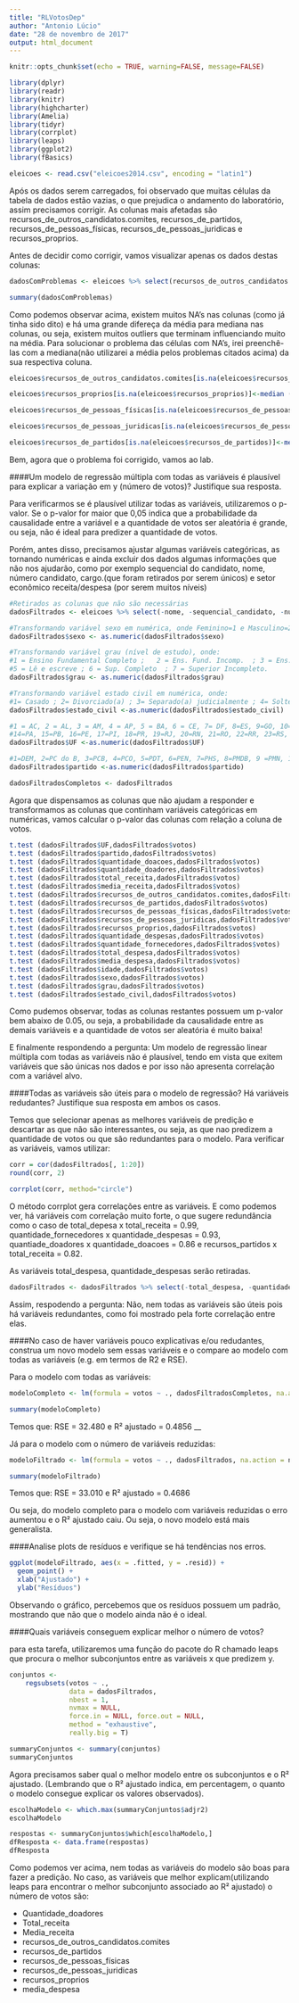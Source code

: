 ```yaml
---
title: "RLVotosDep"
author: "Antonio Lúcio"
date: "28 de novembro de 2017"
output: html_document
---
```


```r
knitr::opts_chunk$set(echo = TRUE, warning=FALSE, message=FALSE)
```


```r
library(dplyr)
library(readr)
library(knitr)
library(highcharter)
library(Amelia)
library(tidyr)
library(corrplot)
library(leaps)
library(ggplot2)
library(fBasics)
```

```r
eleicoes <- read.csv("eleicoes2014.csv", encoding = "latin1")
```

Após os dados serem carregados, foi observado que muitas células da tabela de dados estão vazias, o que prejudica o andamento do laboratório, assim precisamos corrigir. As colunas mais afetadas são recursos_de_outros_candidatos.comites, recursos_de_partidos, recursos_de_pessoas_físicas, recursos_de_pessoas_juridicas e recursos_proprios. 

Antes de decidir como corrigir, vamos visualizar apenas os dados destas colunas:

```r
dadosComProblemas <- eleicoes %>% select(recursos_de_outros_candidatos.comites, recursos_de_partidos, recursos_de_pessoas_físicas, recursos_de_pessoas_juridicas, recursos_proprios)

summary(dadosComProblemas)
```

Como podemos observar acima, existem muitos NA's nas colunas (como já tinha sido dito) e há uma grande difereça da média para mediana nas colunas, ou seja, existem muitos outliers que terminam influenciando muito na média. Para solucionar o problema das células com NA's, irei preenchê-las com a mediana(não utilizarei a média pelos problemas citados acima) da sua respectiva coluna. 

```r

eleicoes$recursos_de_outros_candidatos.comites[is.na(eleicoes$recursos_de_outros_candidatos.comites)]<-median (eleicoes$recursos_de_outros_candidatos.comites, na.rm = TRUE)

eleicoes$recursos_proprios[is.na(eleicoes$recursos_proprios)]<-median (eleicoes$recursos_proprios, na.rm = TRUE)

eleicoes$recursos_de_pessoas_físicas[is.na(eleicoes$recursos_de_pessoas_físicas)]<-median (eleicoes$recursos_de_pessoas_físicas, na.rm = TRUE)

eleicoes$recursos_de_pessoas_juridicas[is.na(eleicoes$recursos_de_pessoas_juridicas)]<-median (eleicoes$recursos_de_pessoas_juridicas, na.rm = TRUE)

eleicoes$recursos_de_partidos[is.na(eleicoes$recursos_de_partidos)]<-median (eleicoes$recursos_de_partidos, na.rm = TRUE)

```

Bem, agora que o problema foi corrigido, vamos ao lab.

####Um modelo de regressão múltipla com todas as variáveis é plausível para explicar a variação em y (número de votos)? Justifique sua resposta.

Para verificarmos se é plausível utilizar todas as variáveis, utilizaremos o p-valor. Se o p-valor for maior que 0,05 indica que a probabilidade da causalidade entre a variável e a quantidade de votos ser aleatória é grande, ou seja, não é ideal para predizer a quantidade de votos.

Porém, antes disso, precisamos ajustar algumas variáveis categóricas, as tornando numéricas e ainda excluir dos dados algumas informações que não nos ajudarão, como por exemplo sequencial do candidato, nome, número candidato, cargo.(que foram retirados por serem únicos) e setor econômico receita/despesa (por serem muitos níveis)

```r
#Retirados as colunas que não são necessárias
dadosFiltrados <- eleicoes %>% select(-nome, -sequencial_candidato, -numero_cadidato, -cargo, -setor_economico_receita, -setor_economico_despesa)

#Transformando variável sexo em numérica, onde Feminino=1 e Masculino=2 
dadosFiltrados$sexo <- as.numeric(dadosFiltrados$sexo)

#Transformando variável grau (nível de estudo), onde: 
#1 = Ensino Fundamental Completo ;   2 = Ens. Fund. Incomp.  ; 3 = Ens. Médio Comp.; 4 = Ens. Médio Incomp.
#5 = Lê e escreve ; 6 = Sup. Completo  ; 7 = Superior Incompleto.
dadosFiltrados$grau <- as.numeric(dadosFiltrados$grau)

#Transformando variável estado civil em numérica, onde:
#1= Casado ; 2= Divorciado(a) ; 3= Separado(a) judicialmente ; 4= Solteiro(a) ; 5 = Viúvo(a)
dadosFiltrados$estado_civil <-as.numeric(dadosFiltrados$estado_civil)

#1 = AC, 2 = AL, 3 = AM, 4 = AP, 5 = BA, 6 = CE, 7= DF, 8=ES, 9=GO, 10=MA, 11=MG, 12=MS, 13=MT, 
#14=PA, 15=PB, 16=PE, 17=PI, 18=PR, 19=RJ, 20=RN, 21=RO, 22=RR, 23=RS, 24=SC, 25=SE, 26=SP,27=TO
dadosFiltrados$UF <-as.numeric(dadosFiltrados$UF)

#1=DEM, 2=PC do B, 3=PCB, 4=PCO, 5=PDT, 6=PEN, 7=PHS, 8=PMDB, 9 =PMN, 10=PP, 11=PPL, 12=PPS, 13=PR, 14=PRB, 15=PROS, #16=PRP, 17=PRTB, 18=PSB, 19=PSC, 20=PSD, 21=PSDB, 22=PSDC, 23=PSL, 24=PSOL, 25=PSTU, 26=PT, 27=PT do B, 28=PTB, #29=PTC, 30=PTN, 31=PV, 32=SD
dadosFiltrados$partido <-as.numeric(dadosFiltrados$partido)

dadosFiltradosCompletos <- dadosFiltrados

```

Agora que dispensamos as colunas que não ajudam a responder e transformamos as colunas que continham variáveis categóricas em numéricas, vamos calcular o p-valor das colunas com relação a coluna de votos. 


```r
t.test (dadosFiltrados$UF,dadosFiltrados$votos) 
t.test (dadosFiltrados$partido,dadosFiltrados$votos)
t.test (dadosFiltrados$quantidade_doacoes,dadosFiltrados$votos)
t.test (dadosFiltrados$quantidade_doadores,dadosFiltrados$votos)
t.test (dadosFiltrados$total_receita,dadosFiltrados$votos)
t.test (dadosFiltrados$media_receita,dadosFiltrados$votos)
t.test (dadosFiltrados$recursos_de_outros_candidatos.comites,dadosFiltrados$votos)
t.test (dadosFiltrados$recursos_de_partidos,dadosFiltrados$votos)
t.test (dadosFiltrados$recursos_de_pessoas_físicas,dadosFiltrados$votos)
t.test (dadosFiltrados$recursos_de_pessoas_juridicas,dadosFiltrados$votos)
t.test (dadosFiltrados$recursos_proprios,dadosFiltrados$votos)
t.test (dadosFiltrados$quantidade_despesas,dadosFiltrados$votos)
t.test (dadosFiltrados$quantidade_fornecedores,dadosFiltrados$votos)
t.test (dadosFiltrados$total_despesa,dadosFiltrados$votos)
t.test (dadosFiltrados$media_despesa,dadosFiltrados$votos)
t.test (dadosFiltrados$idade,dadosFiltrados$votos)
t.test (dadosFiltrados$sexo,dadosFiltrados$votos)
t.test (dadosFiltrados$grau,dadosFiltrados$votos)
t.test (dadosFiltrados$estado_civil,dadosFiltrados$votos)
```

Como pudemos observar, todas as colunas restantes possuem um p-valor bem abaixo de 0.05, ou seja, a probabilidade da causalidade entre as demais variáveis e a quantidade de votos ser aleatória é muito baixa!

E finalmente respondendo a pergunta: Um modelo de regressão linear múltipla com todas as variáveis não é plausível, tendo em vista que exitem variáveis que são únicas nos dados e por isso não apresenta correlação com a variável alvo.

####Todas as variáveis são úteis para o modelo de regressão? Há variáveis redudantes? Justifique sua resposta em ambos os casos.

Temos que selecionar apenas as melhores variáveis de predição e descartar as que não são interessantes, ou seja, as que nao predizem a quantidade de votos ou que são redundantes para o modelo. Para verificar as variáveis, vamos utilizar:

```r
corr = cor(dadosFiltrados[, 1:20])
round(corr, 2)

corrplot(corr, method="circle")
```

O método corrplot gera correlações entre as variáveis. E como podemos ver, há variáveis com correlação muito forte, o que sugere redundância como o caso de total_depesa x total_receita = 0.99, quantidade_fornecedores x quantidade_despesas = 0.93, quantiade_doadores x quantidade_doacoes = 0.86 e recursos_partidos x total_receita = 0.82.

As variáveis total_despesa, quantidade_despesas serão retiradas.

```r
dadosFiltrados <- dadosFiltrados %>% select(-total_despesa, -quantidade_despesas)
```

Assim, respodendo a pergunta: Não, nem todas as variáveis são úteis pois há variáveis redundantes, como foi mostrado pela forte correlação entre elas.

####No caso de haver variáveis pouco explicativas e/ou redudantes, construa um novo modelo sem essas variáveis e o compare ao modelo com todas as variáveis (e.g. em termos de R2 e RSE).

Para o modelo com todas as variáveis:

```r
modeloCompleto <- lm(formula = votos ~ ., dadosFiltradosCompletos, na.action = na.omit)

summary(modeloCompleto)
```

Temos que: RSE = 32.480 e R² ajustado = 0.4856
__

Já para o modelo com o número de variáveis reduzidas:

```r
modeloFiltrado <- lm(formula = votos ~ ., dadosFiltrados, na.action = na.omit)

summary(modeloFiltrado)
```

Temos que: RSE = 33.010 e R² ajustado = 0.4686

Ou seja, do modelo completo para o modelo com variáveis reduzidas o erro aumentou e o R² ajustado caiu. Ou seja, o novo modelo está mais generalista.

####Analise plots de resíduos e verifique se há tendências nos erros.

```r
ggplot(modeloFiltrado, aes(x = .fitted, y = .resid)) + 
  geom_point() + 
  xlab("Ajustado") + 
  ylab("Resíduos")
```

Observando o gráfico, percebemos que os resíduos possuem um padrão, mostrando que não que o modelo ainda não é o ideal.

####Quais variáveis conseguem explicar melhor o número de votos?

para esta tarefa, utilizaremos uma função do pacote do R chamado leaps que procura o melhor subconjuntos entre as variáveis x que predizem y.

```r
conjuntos <-
    regsubsets(votos ~ .,
               data = dadosFiltrados,
               nbest = 1,       
               nvmax = NULL,   
               force.in = NULL, force.out = NULL,
               method = "exhaustive",
               really.big = T)

summaryConjuntos <- summary(conjuntos)
summaryConjuntos
```

Agora precisamos saber qual o melhor modelo entre os subconjuntos e o R² ajustado. (Lembrando que o R² ajustado  indica, em percentagem, o quanto o modelo consegue explicar os valores observados).

```r
escolhaModelo <- which.max(summaryConjuntos$adjr2)
escolhaModelo
```

```r
respostas <- summaryConjuntos$which[escolhaModelo,]
dfResposta <- data.frame(respostas)
dfResposta
```

Como podemos ver acima, nem todas as variáveis do modelo são boas para fazer a predição. No caso, as variáveis que melhor explicam(utilizando leaps para encontrar o melhor subconjunto associado ao R² ajustado) o número de votos são: 

- Quantidade_doadores
- Total_receita
- Media_receita
- recursos_de_outros_candidatos.comites 
- recursos_de_partidos
- recursos_de_pessoas_físicas
- recursos_de_pessoas_juridicas
- recursos_proprios
- media_despesa  


